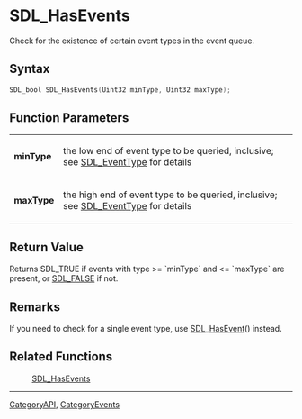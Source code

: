 = SDL_HasEvents =

Check for the existence of certain event types in the event queue.

== Syntax ==

<syntaxhighlight lang='c'>
SDL_bool SDL_HasEvents(Uint32 minType, Uint32 maxType);
</syntaxhighlight>

== Function Parameters ==

{|
|'''minType'''
|the low end of event type to be queried, inclusive; see [[SDL_EventType]] for details
|-
|'''maxType'''
|the high end of event type to be queried, inclusive; see [[SDL_EventType]] for details
|}

== Return Value ==

Returns SDL_TRUE if events with type >= `minType` and <= `maxType` are
present, or [[SDL_FALSE]] if not.



== Remarks ==

If you need to check for a single event type, use [[SDL_HasEvent]]()
instead.

== Related Functions ==

:[[SDL_HasEvents]]

----
[[CategoryAPI]], [[CategoryEvents]]


